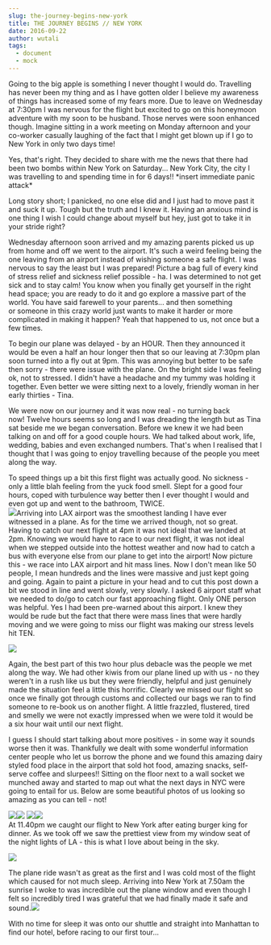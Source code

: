 ```yaml
---
slug: the-journey-begins-new-york
title: THE JOURNEY BEGINS // NEW YORK
date: 2016-09-22
author: wutali
tags:
  - document
  - mock
---
```

Going to the big apple is something I never thought I would do. Travelling has never been my thing and as I have gotten older I believe my awareness of things has increased some of my fears more. Due to leave on Wednesday at 7:30pm I was nervous for the flight but excited to go on this honeymoon adventure with my soon to be husband. Those nerves were soon enhanced though. Imagine sitting in a work meeting on Monday afternoon and your co-worker casually laughing of the fact that I might get blown up if I go to New York in only two days time! 

Yes, that's right. They decided to share with me the news that there had been two bombs within New York on Saturday... New York City, the city I was travelling to and spending time in for 6 days!! \*insert immediate panic attack\*

Long story short; I panicked, no one else did and I just had to move past it and suck it up. Tough but the truth and I knew it. Having an anxious mind is one thing I wish I could change about myself but hey, just got to take it in your stride right?

Wednesday afternoon soon arrived and my amazing parents picked us up from home and off we went to the airport. It's such a weird feeling being the one leaving from an airport instead of wishing someone a safe flight. I was nervous to say the least but I was prepared! Picture a bag full of every kind of stress relief and sickness relief possible - ha. I was determined to not get sick and to stay calm! You know when you finally get yourself in the right head space; you are ready to do it and go explore a massive part of the world. You have said farewell to your parents... and then something\
or someone in this crazy world just wants to make it harder or more complicated in making it happen? Yeah that happened to us, not once but a few times. 

To begin our plane was delayed - by an HOUR. Then they announced it would be even a half an hour longer then that so our leaving at 7:30pm plan soon turned into a fly out at 9pm. This was annoying but better to be safe then sorry - there were issue with the plane. On the bright side I was feeling ok, not to stressed. I didn't have a headache and my tummy was holding it together. Even better we were sitting next to a lovely, friendly woman in her early thirties - Tina. 

We were now on our journey and it was now real - no turning back now! Twelve hours seems so long and I was dreading the length but as Tina sat beside me we began conversation. Before we knew it we had been talking on and off for a good couple hours. We had talked about work, life, wedding, babies and even exchanged numbers. That's when I realised that I thought that I was going to enjoy travelling because of the people you meet along the way. 

To speed things up a bit this first flight was actually good. No sickness - only a little blah feeling from the yuck food smell. Slept for a good four hours, coped with turbulence way better then I ever thought I would and even got up and went to the bathroom, TWICE.\
![](http://sigourneylouise.nz/wp-content/uploads/2017/09/IMG_2342-e1505264120299-768x1024.jpg)Arriving into LAX airport was the smoothest landing I have ever witnessed in a plane. As for the time we arrived though, not so great. Having to catch our next flight at 4pm it was not ideal that we landed at 2pm. Knowing we would have to race to our next flight, it was not ideal when we stepped outside into the hottest weather and now had to catch a bus with everyone else from our plane to get into the airport! Now picture this - we race into LAX airport and hit mass lines. Now I don't mean like 50 people, I mean hundreds and the lines were massive and just kept going and going. Again to paint a picture in your head and to cut this post down a bit we stood in line and went slowly, very slowly. I asked 6 airport staff what we needed to do/go to catch our fast approaching flight. Only ONE person was helpful. Yes I had been pre-warned about this airport. I knew they would be rude but the fact that there were mass lines that were hardly moving and we were going to miss our flight was making our stress levels hit TEN.

![](http://sigourneylouise.nz/wp-content/uploads/2017/09/21733796_10155632688731763_2004121740_o-1024x576.jpg)

Again, the best part of this two hour plus debacle was the people we met along the way. We had other kiwis from our plane lined up with us - no they weren't in a rush like us but they were friendly, helpful and just genuinely made the situation feel a little this horrific. Clearly we missed our flight so once we finally got through customs and collected our bags we ran to find someone to re-book us on another flight. A little frazzled, flustered, tired and smelly we were not exactly impressed when we were told it would be a six hour wait until our next flight. 

I guess I should start talking about more positives - in some way it sounds worse then it was. Thankfully we dealt with some wonderful information center people who let us borrow the phone and we found this amazing dairy styled food place in the airport that sold hot food, amazing snacks, self-serve coffee and slurpees!! Sitting on the floor next to a wall socket we munched away and started to map out what the next days in NYC were going to entail for us. Below are some beautiful photos of us looking so amazing as you can tell - not!

![](http://sigourneylouise.nz/wp-content/uploads/2017/09/14469411_10154604013118958_1819911916_n.jpg)![](http://sigourneylouise.nz/wp-content/uploads/2017/09/14469177_10154604013143958_2111913768_n.jpg) ![](http://sigourneylouise.nz/wp-content/uploads/2017/09/IMG_7014-1024x683.jpg)![](http://sigourneylouise.nz/wp-content/uploads/2017/09/IMG_7013-1024x683.jpg)\
At 11.40pm we caught our flight to New York after eating burger king for dinner. As we took off we saw the prettiest view from my window seat of the night lights of LA - this is what I love about being in the sky.

![](http://sigourneylouise.nz/wp-content/uploads/2017/09/14483498_10154604013158958_1470494900_n.jpg)

The plane ride wasn't as great as the first and I was cold most of the flight which caused for not much sleep. Arriving into New York at 7.50am the sunrise I woke to was incredible out the plane window and even though I felt so incredibly tired I was grateful that we had finally made it safe and sound.![](http://sigourneylouise.nz/wp-content/uploads/2017/09/14483825_10154604013183958_104203788_n.jpg)

With no time for sleep it was onto our shuttle and straight into Manhattan to find our hotel, before racing to our first tour...